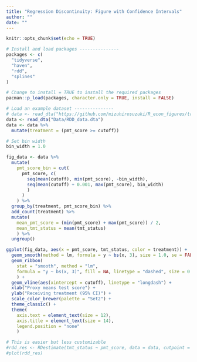 ```yaml
---
title: "Regression Discontinuity: Figure with Confidence Intervals"
author: ""
date: ""
---
```


```r
knitr::opts_chunk$set(echo = TRUE)
```

```r
# Install and load packages ---------------
packages <- c(
  "tidyverse",
  "haven",
  "rdd",
  "splines"
)

# Change to install = TRUE to install the required packages
pacman::p_load(packages, character.only = TRUE, install = FALSE)

# Load an example dataset ---------------
# data <- read_dta("https://github.com/mizuhirosuzuki/R_econ_figures/tree/master/Library/Data/RDD_data.dta")
data <- read_dta("Data/RDD_data.dta")
data <- data %>%
  mutate(treatment = (pmt_score >= cutoff))

# Set bin width
bin_width = 1.0

fig_data <- data %>%
  mutate(
    pmt_score_bin = cut(
      pmt_score, c(
        seq(mean(cutoff), min(pmt_score), -bin_width), 
        seq(mean(cutoff) + 0.001, max(pmt_score), bin_width)
        )
      )
    ) %>%
  group_by(treatment, pmt_score_bin) %>%
  add_count(treatment) %>%
  mutate(
    mean_pmt_score = (min(pmt_score) + max(pmt_score)) / 2,
    mean_tmt_status = mean(tmt_status)
    ) %>%
  ungroup()

ggplot(fig_data, aes(x = pmt_score, tmt_status, color = treatment)) +
  geom_smooth(method = lm, formula = y ~ bs(x, 3), size = 1.0, se = FALSE) +
  geom_ribbon(
    stat = "smooth", method = "lm", 
    formula = "y ~ bs(x, 3)", fill = NA, linetype = "dashed", size = 0.3
    ) +
  geom_vline(aes(xintercept = cutoff), linetype = "longdash") +
  xlab("Proxy means test score") +
  ylab("Receiving treatment (95% CI)") +
  scale_color_brewer(palette = "Set2") +
  theme_classic() +
  theme(
    axis.text = element_text(size = 12),
    axis.title = element_text(size = 14),
    legend.position = "none"
    )

# This is easier but less customizable
#rdd_res <- RDestimate(tmt_status ~ pmt_score, data = data, cutpoint = cutoff)
#plot(rdd_res)

```


